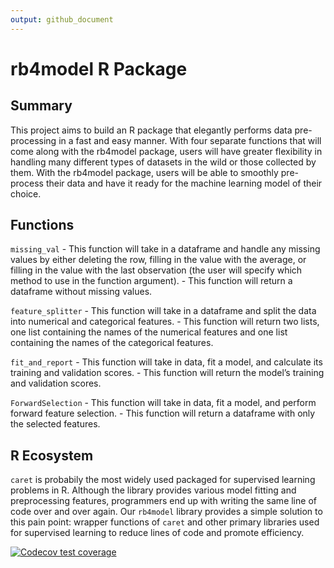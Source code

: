 ```yaml
---
output: github_document
---
```


<!-- README.md is generated from README.Rmd. Please edit that file -->

# rb4model R Package

## Summary

This project aims to build an R package that elegantly
performs data pre-processing in a fast and easy manner. With four
separate functions that will come along with the rb4model package, users
will have greater flexibility in handling many different types of
datasets in the wild or those collected by them. With the rb4model package,
users will be able to smoothly pre-process their data and have it ready
for the machine learning model of their choice.

## Functions

`missing_val`
- This function will take in a dataframe and handle any missing values by either deleting the row, filling in the value with the average, or filling in the value with the last observation (the user will specify which method to use in the function argument).
- This function will return a dataframe without missing values.

`feature_splitter`
- This function will take in a dataframe and split the data into numerical and categorical features.
- This function will return two lists, one list containing the names of the numerical features and one list containing the names of the categorical features.

`fit_and_report`
- This function will take in data, fit a model, and calculate its training and validation scores.
- This function will return the model's training and validation scores.

`ForwardSelection`
- This function will take in data, fit a model, and perform forward feature selection.
- This function will return a dataframe with only the selected features.

## R Ecosystem

`caret` is probabily the most widely used packaged for supervised learning problems in R. Although the library provides various model fitting and preprocessing features, programmers end up with writing the same line of code over and over again. Our `rb4model` library provides a simple solution to this pain point: wrapper functions of `caret` and other primary libraries used for supervised learning to reduce lines of code and promote efficiency.

<!-- badges: start -->
  [![Codecov test coverage](https://codecov.io/gh/UBC-MDS/rb4model/branch/master/graph/badge.svg)](https://codecov.io/gh/UBC-MDS/rb4model?branch=master)
  <!-- badges: end -->